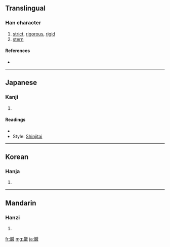 {{also|嚴}}
==Translingual==

===Han character===
{{Han char|rn=27|rad=厂|as=15|sn=17|four=|canj=火一一十大 (FMMJK), 火一弓十大 (FMNJK)}}

# [[strict]], [[rigorous]], [[rigid]]
# [[stern]]

====References====
* {{Han ref|kx=0163.131|dkj=03048|hdz=10047.031|uh=53B3|ud=21427}}

----

==Japanese==

===Kanji===
{{ja-kanji|grade=6|rs=厂15}}

# {{defn|Japanese}}

====Readings====
* {{ja-readings|on=[[げん]] (gen), [[ごん]] (gon)|kun=[[きびしい]] (kibishii), [[おごそか]] (ogosoka), [[いつくし]] (itsukushi)}}
* Style: [[shinjitai|Shinjitai]]

----

==Korean==

===Hanja===
{{ko-hanja|hangeul=엄|rv=eom|mr=ŏm}}

# {{defn|Korean}}

----

==Mandarin==

===Hanzi===
{{cmn-hanzi|pin=[[yán]] ([[yan2]])|wg=yen<sup>2</sup>}}

# {{defn|Mandarin}}

[[fr:厳]]
[[mg:厳]]
[[ja:厳]]